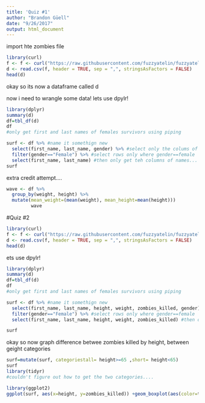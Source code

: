```yaml
---
title: 'Quiz #1'
author: "Brandon Güell"
date: "9/26/2017"
output: html_document
---
```


import hte zombies file
```r
library(curl)
f <- f <- curl("https://raw.githubusercontent.com/fuzzyatelin/fuzzyatelin.github.io/master/AN597_Fall17/zombies.csv")
d <- read.csv(f, header = TRUE, sep = ",", stringsAsFactors = FALSE)
head(d)

```
okay so its now a dataframe called d

now i need to wrangle some data!
lets use dpylr!
```r
library(dplyr)
summary(d)
df=tbl_df(d)
df
#only get first and last names of females survivors using piping

surf <- df %>% #name it somethign new
  select(first_name, last_name, gender) %>% #select only the colums of names and gender
  filter(gender=="Female") %>% #select rows only where gender==female
  select(first_name, last_name) #then only get teh columns of names... propbably could have done filter FIRST and then this.. but this works i think...
surf

```
extra credit attempt....
```r
wave <- df %>%
  group_by(weight, height) %>%
  mutate(mean_weight=(mean(weight), mean_height=mean(height)))
         wave
```






#Quiz #2
```r
library(curl)
f <- f <- curl("https://raw.githubusercontent.com/fuzzyatelin/fuzzyatelin.github.io/master/AN597_Fall17/zombies.csv")
d <- read.csv(f, header = TRUE, sep = ",", stringsAsFactors = FALSE)
head(d)

```
ets use dpylr!
```r
library(dplyr)
summary(d)
df=tbl_df(d)
df
#only get first and last names of females survivors using piping

surf <- df %>% #name it somethign new
  select(first_name, last_name, height, weight, zombies_killed, gender) %>% #select only the colums of names and gender
  filter(gender=="Female") %>% #select rows only where gender==female
  select(first_name, last_name, height, weight, zombies_killed) #then only get teh columns of names... propbably could have done filter FIRST and then this.. but this works i think...

surf
```


okay so now graph difference betwee zombies killed by height, between geight categories

```r

surf=mutate(surf, categoriestall= height>=65 ,short= height<65)
surf
library(tidyr)
#couldn't figure out how to get the two categories....

library(ggplot2)
ggplot(surf, aes(x=height, y=zombies_killed)) +geom_boxplot(aes(color=tall))
```

